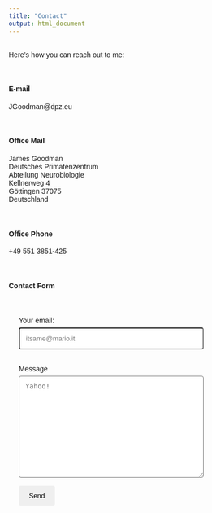 ```yaml
---
title: "Contact"
output: html_document
---
```



<!--https://www.w3schools.com/howto/howto_css_contact_form.asp-->

<link rel="stylesheet" href="styles.css" type="text/css">
<link rel="stylesheet" href="./css/academicons.min.css"/>

<head>
<meta name="viewport" content="width=device-width, initial-scale=1">
<style>
body {font-family: Arial, Helvetica, sans-serif;}
* {box-sizing: border-box;}

input[type=text], select, textarea {
  width: 100%;
  padding: 12px;
  border-radius: 4px;
  box-sizing: border-box;
  margin-top: 6px;
  margin-bottom: 16px;
  resize: vertical;
}

button[type=submit] {
  padding: 12px 20px;
  border: none;
  border-radius: 4px;
  cursor: pointer;
  color: black;
}

button[type=submit]:hover {
}

.container {
  border-radius: 5px;
  padding: 20px;
}
</style>
</head>

<body>

<br>
Here's how you can reach out to me:<br><br>
<br>

<h4>E-mail</h4>
JG<!--rumpel&commat;stiltskin&period;com-->oodm<!--harriet&commat;tubman&period;org-->an&commat;dpz&period;e<!--harrison&commat;ford&period;net-->u<br>
<br><br>

<h4>Office Mail</h4>
James Goodman<br>
Deutsches Primatenzentrum<br>
Abteilung Neurobiologie<br>
Kellnerweg 4<br>
Göttingen 37075<br>
Deutschland<br>
<br><br>

<h4>Office Phone</h4>
+49 551 3851-425<br>
<br><br>

<h4>Contact Form</h4>

<div class="container">
  <form action="https://formspree.io/f/xjvlaakl" method="POST">
    <label for="email">Your email:</label>
    <input type="text" id="email" name="email" placeholder="itsame@mario.it">

    <label for="message">Message</label>
    <textarea id="mesasge" name="message" placeholder="Yahoo!" style="height:200px"></textarea>
    
    <!-- your other form fields go here -->
    <button type="submit">Send</button>
  </form>
</div>

</body>